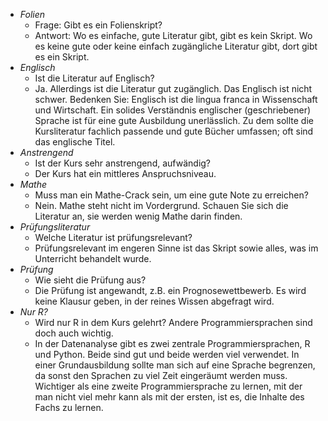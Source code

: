 

- *Folien*
    - Frage: Gibt es ein Folienskript?
    - Antwort: Wo es einfache, gute Literatur gibt, gibt es kein Skript. Wo es keine gute oder keine einfach zugängliche Literatur gibt, dort gibt es ein Skript.
    
- *Englisch*
    - Ist die Literatur auf Englisch?
    - Ja. Allerdings ist die Literatur gut zugänglich. Das Englisch ist nicht schwer. Bedenken Sie: Englisch ist die lingua franca in Wissenschaft und Wirtschaft. Ein solides Verständnis englischer (geschriebener) Sprache ist für eine gute Ausbildung unerlässlich. Zu dem sollte die Kursliteratur fachlich passende und gute Bücher umfassen; oft sind das englische Titel. 
    
- *Anstrengend*
    - Ist der Kurs sehr anstrengend, aufwändig?
    - Der Kurs hat ein mittleres Anspruchsniveau. 
    
- *Mathe*
    - Muss man ein Mathe-Crack sein, um eine gute Note zu erreichen?
    - Nein. Mathe steht nicht im Vordergrund. Schauen Sie sich die Literatur an, sie werden wenig Mathe darin finden.
    
- *Prüfungsliteratur*
    - Welche Literatur ist prüfungsrelevant?
    - Prüfungsrelevant im engeren Sinne ist das Skript sowie alles, was im Unterricht behandelt wurde.
    
- *Prüfung*
    - Wie sieht die Prüfung aus?
    - Die Prüfung ist angewandt, z.B. ein Prognosewettbewerb. Es wird keine Klausur geben, in der reines Wissen abgefragt wird.


- *Nur R?*
    - Wird nur R in dem Kurs gelehrt? Andere Programmiersprachen sind doch auch wichtig.
    - In der Datenanalyse gibt es zwei zentrale Programmiersprachen, R und Python. Beide sind gut und beide werden viel verwendet. In einer Grundausbildung sollte man sich auf eine Sprache begrenzen, da sonst den Sprachen zu viel Zeit eingeräumt werden muss. Wichtiger als eine zweite Programmiersprache zu lernen, mit der man nicht viel mehr kann als mit der ersten, ist es, die Inhalte des Fachs zu lernen.
    
    
